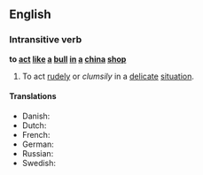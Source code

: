 ==English==

===Intransitive verb===
'''to [[act]] [[like]] [[a]] [[bull]] [[in]] [[a]] [[china]] [[shop]]'''

# {{idiom}} To act [[rudely]] or ''clumsily'' in a [[delicate]] [[situation]].

====Translations====
*Danish: {{t|da|som en elefant i en glasbutik}}
*Dutch: {{t|nl|als een olifant in een porseleinkast}}
*French: {{t-|fr|comme un éléphant dans un magasin de porcelaine}}
*German: {{t|de|sich wie ein Elefant im Porzellanladen verhalten}}
*Russian: {{t-|ru|вести себя, как слон в посудной лавке}}
*Swedish: {{t|sv|smidig som en elefant i en porslinsbutik}}